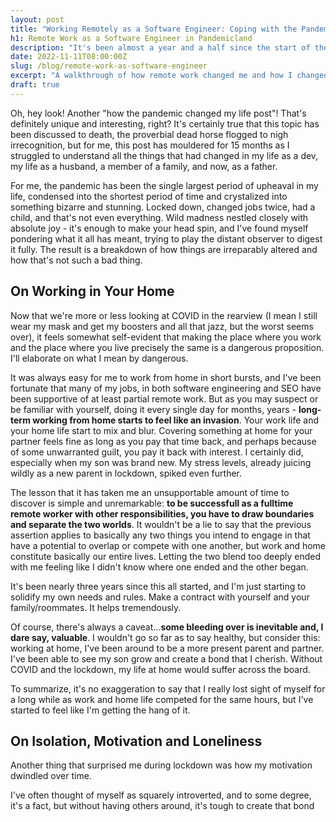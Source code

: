 ```yaml
---
layout: post
title: "Working Remotely as a Software Engineer: Coping with the Pandemic and Afterwards"
h1: Remote Work as a Software Engineer in Pandemicland
description: "It's been almost a year and a half since the start of the pandemic/COVID-19, and remote work has become the standard. A short piece on working as a software engineer in the new world and coping."
date: 2022-11-11T08:00:00Z
slug: /blog/remote-work-as-software-engineer
excerpt: "A walkthrough of how remote work changed me and how I changed because of remote work."
draft: true
---
```



Oh, hey look! Another "how the pandemic changed my life post"! That's definitely unique and interesting, right? It's certainly true that this topic has been discussed to death, the proverbial dead horse flogged to nigh irrecognition, but for me, this post has mouldered for 15 months as I struggled to understand all the things that had changed in my life as a dev, my life as a husband, a member of a family, and now, as a father.

For me, the pandemic has been the single largest period of upheaval in my life, condensed into the shortest period of time and crystalized into something bizarre and stunning. Locked down, changed jobs twice, had a child, and that's not even everything. Wild madness nestled closely with absolute joy - it's enough to make your head spin, and I've found myself pondering what it all has meant, trying to play the distant observer to digest it fully. The result is a breakdown of how things are irreparably altered and how that's not such a bad thing.

## On Working in Your Home

Now that we're more or less looking at COVID in the rearview (I mean I still wear my mask and get my boosters and all that jazz, but the worst seems over), it feels somewhat self-evident that making the place where you work and the place where you live precisely the same is a dangerous proposition. I'll elaborate on what I mean by dangerous.

It was always easy for me to work from home in short bursts, and I've been fortunate that many of my jobs, in both software engineering and SEO have been supportive of at least partial remote work. But as you may suspect or be familiar with yourself, doing it every single day for months, years - **long-term working from home starts to feel like an invasion**. Your work life and your home life start to mix and blur. Covering something at home for your partner feels fine as long as you pay that time back, and perhaps because of some unwarranted guilt, you pay it back with interest. I certainly did, especially when my son was brand new. My stress levels, already juicing wildly as a new parent in lockdown, spiked even further.

The lesson that it has taken me an unsupportable amount of time to discover is simple and unremarkable: **to be successfull as a fulltime remote worker with other responsibilities, you have to draw boundaries and separate the two worlds**. It wouldn't be a lie to say that the previous assertion applies to basically any two things you intend to engage in that have a potential to overlap or compete with one another, but work and home constitute basically our entire lives. Letting the two blend too deeply ended with me feeling like I didn't know where one ended and the other began.

It's been nearly three years since this all started, and I'm just starting to solidify my own needs and rules. Make a contract with yourself and your family/roommates. It helps tremendously.

Of course, there's always a caveat...**some bleeding over is inevitable and, I dare say, valuable**. I wouldn't go so far as to say healthy, but consider this: working at home, I've been around to be a more present parent and partner. I've been able to see my son grow and create a bond that I cherish. Without COVID and the lockdown, my life at home would suffer across the board. 

To summarize, it's no exaggeration to say that I really lost sight of myself for a long while as work and home life competed for the same hours, but I've started to feel like I'm getting the hang of it.

## On Isolation, Motivation and Loneliness

Another thing that surprised me during lockdown was how my motivation dwindled over time.

I've often thought of myself as squarely introverted, and to some degree, it's a fact, but without having others around, it's tough to create that bond
